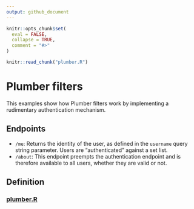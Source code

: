 ```yaml
---
output: github_document
---
```


<!-- README.md is generated from README.Rmd. Please edit that file -->

```r
knitr::opts_chunk$set(
  eval = FALSE,
  collapse = TRUE,
  comment = "#>"
)

knitr::read_chunk("plumber.R")
```

# Plumber filters

This examples show how Plumber filters work by implementing a rudimentary
authentication mechanism.

## Endpoints

* `/me`: Returns the identity of the user, as defined in the `username` query
string parameter. Users are "authenticated" against a set list.
* `/about`: This endpoint preempts the authentication endpoint and is therefore
available to all users, whether they are valid or not.

## Definition
### [plumber.R](plumber.R)
```r
```
